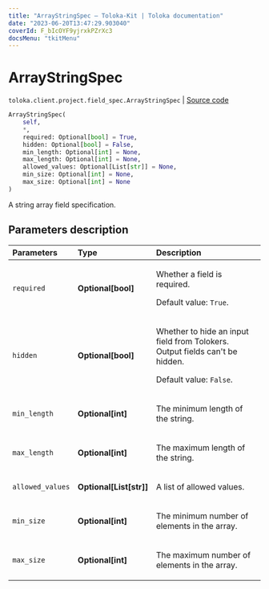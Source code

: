 ```yaml
---
title: "ArrayStringSpec — Toloka-Kit | Toloka documentation"
date: "2023-06-20T13:47:29.903040"
coverId: F_bIcOYF9yjrxkPZrXc3
docsMenu: "tkitMenu"
---
```


# ArrayStringSpec

`toloka.client.project.field_spec.ArrayStringSpec` | [Source code](https://github.com/Toloka/toloka-kit/blob/v1.2.0/src/client/project/field_spec.py#L155)

```python
ArrayStringSpec(
    self,
    *,
    required: Optional[bool] = True,
    hidden: Optional[bool] = False,
    min_length: Optional[int] = None,
    max_length: Optional[int] = None,
    allowed_values: Optional[List[str]] = None,
    min_size: Optional[int] = None,
    max_size: Optional[int] = None
)
```

A string array field specification.

## Parameters description

| Parameters | Type | Description |
| :----------| :----| :-----------|
`required`|**Optional\[bool\]**|<p>Whether a field is required. </p><p>Default value: `True`.</p>
`hidden`|**Optional\[bool\]**|<p>Whether to hide an input field from Tolokers. Output fields can't be hidden. </p><p>Default value: `False`.</p>
`min_length`|**Optional\[int\]**|<p>The minimum length of the string.</p>
`max_length`|**Optional\[int\]**|<p>The maximum length of the string.</p>
`allowed_values`|**Optional\[List\[str\]\]**|<p>A list of allowed values.</p>
`min_size`|**Optional\[int\]**|<p>The minimum number of elements in the array.</p>
`max_size`|**Optional\[int\]**|<p>The maximum number of elements in the array.</p>